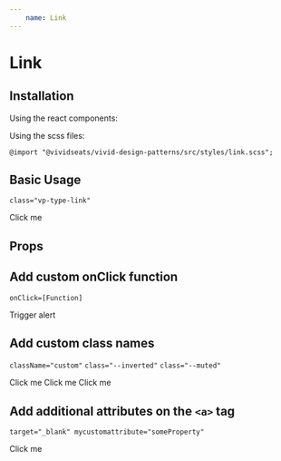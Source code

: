 ```yaml
---
    name: Link
---
```



# Link
## Installation
Using the react components:


Using the scss files:

    @import "@vividseats/vivid-design-patterns/src/styles/link.scss";

## Basic Usage
`class="vp-type-link"`
<Playground>
  <Link href="https://www.youtube.com/watch?v=dQw4w9WgXcQ">Click me</Link>
</Playground>

## Props
<PropsTable of={Link}/>

## Add custom onClick function
`onClick=[Function]`
<Playground>
  <Link href="https://www.youtube.com/watch?v=dQw4w9WgXcQ" tabindex="1" onClick={function(e) { e.preventDefault(); alert('Helloooo'); }}>Trigger alert</Link>
</Playground>

## Add custom class names
`className="custom"` `class="--inverted"` `class="--muted"`
<Playground>
  <Link href="https://www.youtube.com/watch?v=dQw4w9WgXcQ" tabindex="2" className="custom">Click me</Link>
  <Link href="https://www.youtube.com/watch?v=dQw4w9WgXcQ" className="--inverted">Click me</Link>
  <Link href="https://www.youtube.com/watch?v=dQw4w9WgXcQ" className="--muted">Click me</Link>
</Playground>

## Add additional attributes on the `<a>` tag
`target="_blank" mycustomattribute="someProperty"`
<Playground>
  <Link href="https://www.youtube.com/watch?v=dQw4w9WgXcQ" target="_blank" myCustomAttribute="someProperty">Click me</Link>
</Playground>
